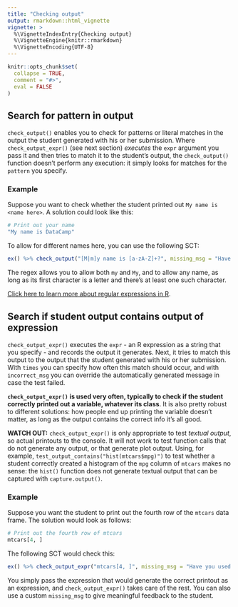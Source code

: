 ```yaml
---
title: "Checking output"
output: rmarkdown::html_vignette
vignette: >
  %\VignetteIndexEntry{Checking output}
  %\VignetteEngine{knitr::rmarkdown}
  %\VignetteEncoding{UTF-8}
---
```


```r
knitr::opts_chunk$set(
  collapse = TRUE,
  comment = "#>",
  eval = FALSE
)
```

## Search for pattern in output

`check_output()` enables you to check for patterns or literal matches in the output the student generated with his or her submission. Where `check_output_expr()` (see next section) _executes_ the `expr` argument you pass it and then tries to match it to the student's output, the `check_output()` function doesn't perform any execution: it simply looks for matches for the `pattern` you specify.

### Example

Suppose you want to check whether the student printed out `My name is <name here>`. A solution could look like this:

```r
# Print out your name
"My name is DataCamp"
```

To allow for different names here, you can use the following SCT:

```r
ex() %>% check_output("[M|m]y name is [a-zA-Z]+?", missing_msg = "Have you printed out your name?")
```

The regex allows you to allow both `my` and `My`, and to allow any name, as long as its first character is a letter and there's at least one such character.

[Click here to learn more about regular expressions in R](https://stat.ethz.ch/R-manual/R-devel/library/base/html/regex.html).

## Search if student output contains output of expression

`check_output_expr()` executes the `expr` - an R expression as a string that you specify - and records the output it generates. Next, it tries to match this output to the output that the student generated with his or her submission. With `times` you can specify how often this match should occur, and with `incorrect_msg` you can override the automatically generated message in case the test failed.

**`check_output_expr()` is used very often, typically to check if the student correctly printed out a variable, whatever its class**. It is also pretty robust to different solutions: how people end up printing the variable doesn't matter, as long as the output contains the correct info it's all good.

**WATCH OUT:** `check_output_expr()` is only appropriate to test _textual output_, so actual printouts to the console. It will not work to test function calls that do not generate any output, or that generate plot output. Using, for example, `test_output_contains("hist(mtcars$mpg)")` to test whether a student correctly created a histogram of the `mpg` column of `mtcars` makes no sense: the `hist()` function does not generate textual output that can be captured with `capture.output()`.

### Example

Suppose you want the student to print out the fourth row of the `mtcars` data frame. The solution would look as follows:

```r
# Print out the fourth row of mtcars
mtcars[4, ]
```

The following SCT would check this:

```r
ex() %>% check_output_expr("mtcars[4, ]", missing_msg = "Have you used `[4, ]` to print out the fourth row of `mtcars`?")
```

You simply pass the expression that would generate the correct printout as an expression, and `check_output_expr()` takes care of the rest. You can also use a custom `missing_msg` to give meaningful feedback to the student.
